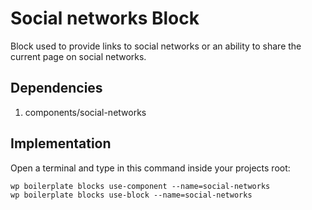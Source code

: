 # Social networks Block

Block used to provide links to social networks or an ability to share the current page on social networks.

## Dependencies

1. components/social-networks

## Implementation

Open a terminal and type in this command inside your projects root:

```shell
wp boilerplate blocks use-component --name=social-networks
wp boilerplate blocks use-block --name=social-networks
```
